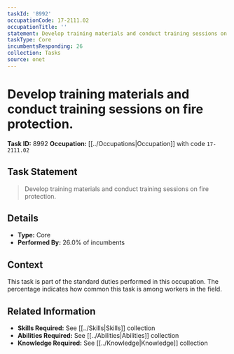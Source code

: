 ```yaml
---
taskId: '8992'
occupationCode: 17-2111.02
occupationTitle: ''
statement: Develop training materials and conduct training sessions on fire protection.
taskType: Core
incumbentsResponding: 26
collection: Tasks
source: onet
---
```

# Develop training materials and conduct training sessions on fire protection.

**Task ID:** 8992
**Occupation:** [[../Occupations|Occupation]] with code `17-2111.02`

## Task Statement

> Develop training materials and conduct training sessions on fire protection.

## Details

- **Type:** Core
- **Performed By:** 26.0% of incumbents

## Context

This task is part of the standard duties performed in this occupation. The percentage indicates how common this task is among workers in the field.

## Related Information

- **Skills Required:** See [[../Skills|Skills]] collection
- **Abilities Required:** See [[../Abilities|Abilities]] collection
- **Knowledge Required:** See [[../Knowledge|Knowledge]] collection
